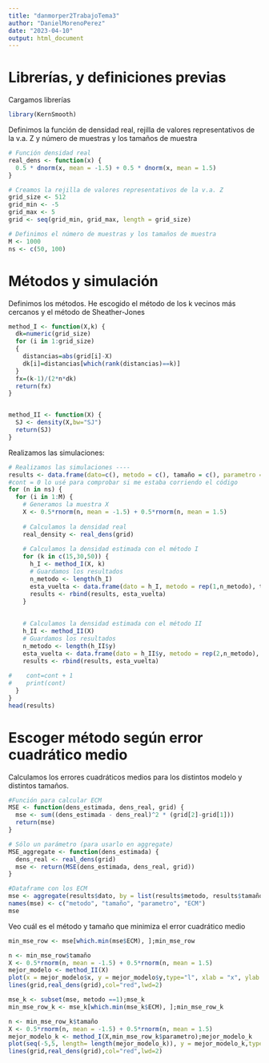 ```yaml
---
title: "danmorper2TrabajoTema3"
author: "DanielMorenoPerez"
date: "2023-04-10"
output: html_document
---
```


# Librerías, y definiciones previas
Cargamos librerías
```r
library(KernSmooth)
```

Definimos la función de densidad real, rejilla de valores representativos de la v.a. Z y número de muestras y los tamaños de muestra
```r
# Función densidad real
real_dens <- function(x) {
  0.5 * dnorm(x, mean = -1.5) + 0.5 * dnorm(x, mean = 1.5)
}

# Creamos la rejilla de valores representativos de la v.a. Z
grid_size <- 512
grid_min <- -5
grid_max <- 5
grid <- seq(grid_min, grid_max, length = grid_size)

# Definimos el número de muestras y los tamaños de muestra
M <- 1000
ns <- c(50, 100)
```

# Métodos y simulación
Definimos los métodos. He escogido el método de los k vecinos más cercanos y el método de Sheather-Jones 
```r
method_I <- function(X,k) {
  dk=numeric(grid_size)
  for (i in 1:grid_size)
  {
    distancias=abs(grid[i]-X)
    dk[i]=distancias[which(rank(distancias)==k)]
  }
  fx=(k-1)/(2*n*dk)
  return(fx)
}


method_II <- function(X) {
  SJ <- density(X,bw="SJ")
  return(SJ)
}
```

Realizamos las simulaciones:
```r
# Realizamos las simulaciones ----
results <- data.frame(dato=c(), metodo = c(), tamaño = c(), parametro = c())
#cont = 0 lo usé para comprobar si me estaba corriendo el código
for (n in ns) {
  for (i in 1:M) {
    # Generamos la muestra X
    X <- 0.5*rnorm(n, mean = -1.5) + 0.5*rnorm(n, mean = 1.5)
    
    # Calculamos la densidad real
    real_density <- real_dens(grid)
    
    # Calculamos la densidad estimada con el método I
    for (k in c(15,30,50)) {
      h_I <- method_I(X, k)
      # Guardamos los resultados
      n_metodo <- length(h_I)
      esta_vuelta <- data.frame(dato = h_I, metodo = rep(1,n_metodo), tamaño = rep(n, n_metodo), parametro = rep(k, n_metodo))
      results <- rbind(results, esta_vuelta)
    }
    
    
    # Calculamos la densidad estimada con el método II
    h_II <- method_II(X)
    # Guardamos los resultados
    n_metodo <- length(h_II$y)
    esta_vuelta <- data.frame(dato = h_II$y, metodo = rep(2,n_metodo), tamaño = rep(n, n_metodo), parametro = rep("SJ", n_metodo))
    results <- rbind(results, esta_vuelta)
    
#    cont=cont + 1
#    print(cont)
  }
}
head(results)
```

# Escoger método según error cuadrático medio
Calculamos los errores cuadráticos medios para los distintos modelo y distintos tamaños. 

```r
#Función para calcular ECM
MSE <- function(dens_estimada, dens_real, grid) {
  mse <- sum((dens_estimada - dens_real)^2 * (grid[2]-grid[1]))
  return(mse)
}

# Sólo un parámetro (para usarlo en aggregate)
MSE_aggregate <- function(dens_estimada) {
  dens_real <- real_dens(grid)
  mse <- return(MSE(dens_estimada, dens_real, grid))
}

#Dataframe con los ECM
mse <- aggregate(results$dato, by = list(results$metodo, results$tamaño, results$parametro), FUN = MSE_aggregate)
names(mse) <- c("metodo", "tamaño", "parametro", "ECM")
mse
```

Veo cuál es el método y tamaño que minimiza el error cuadrático medio
```r
min_mse_row <- mse[which.min(mse$ECM), ];min_mse_row
```

```r
n <- min_mse_row$tamaño
X <- 0.5*rnorm(n, mean = -1.5) + 0.5*rnorm(n, mean = 1.5)
mejor_modelo <- method_II(X)
plot(x = mejor_modelo$x, y = mejor_modelo$y,type="l", xlab = "x", ylab = "y")
lines(grid,real_dens(grid),col="red",lwd=2)
```
```r
mse_k <- subset(mse, metodo ==1);mse_k
min_mse_row_k <- mse_k[which.min(mse_k$ECM), ];min_mse_row_k
```

```r
n <- min_mse_row_k$tamaño
X <- 0.5*rnorm(n, mean = -1.5) + 0.5*rnorm(n, mean = 1.5)
mejor_modelo_k <- method_I(X,min_mse_row_k$parametro);mejor_modelo_k
plot(seq(-5,5, length= length(mejor_modelo_k)), y = mejor_modelo_k,type="l", xlab = "x", ylab = "y")
lines(grid,real_dens(grid),col="red",lwd=2)
```